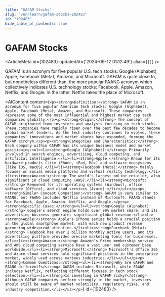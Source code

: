 ```yaml
---
title: "GAFAM Stocks"
slug: "/en/learn/gafam-stocks-102483"
id: "102483"
hide_table_of_contents: true
---
```



# GAFAM Stocks

<ArticleMeta id={102483} updatedAt={'2024-09-12 01:12:49'} alias={`[]`} />
<div className='border-solid border-b border-t-0 my-4 border-[var(--ifm-color-gray-300)]' />

GAFAM is an acronym for five popular U.S. tech stocks: Google (Alphabet), Apple, Facebook (Meta), Amazon, and Microsoft. GAFAM is quite close to, but nonetheless different than, the more popular FAANG acronym which collectively indicates U.S. technology stocks: Facebook, Apple, Amazon, Netflix, and Google. In the latter, Netflix takes the place of Microsoft.

<AIContent content={`<p><strong>Definition:</strong> GAFAM is an acronym for five popular American tech stocks: Google (Alphabet), Apple, Facebook (Meta), Amazon, and Microsoft. These companies represent some of the most influential and highest market cap tech companies globally.</p><p><strong>Origin:</strong> The concept of GAFAM originated from investors and analysts focusing on tech stocks. These companies have rapidly risen over the past few decades to become global market leaders. As the tech industry continues to evolve, these companies' innovations and market shares have expanded, forming the GAFAM acronym.</p><p><strong>Categories and Characteristics:</strong> Each company within GAFAM has its unique business model and market positioning:<ul><li><strong>Google (Alphabet):</strong> Primarily involved in search engines, advertising, cloud computing, and artificial intelligence.</li><li><strong>Apple:</strong> Known for its hardware products (like iPhone, iPad, Mac) and software ecosystems (like iOS, macOS).</li><li><strong>Facebook (Meta):</strong> Mainly focuses on social media platforms and virtual reality technology.</li><li><strong>Amazon:</strong> The world's largest online retailer, also significant in cloud computing (AWS).</li><li><strong>Microsoft:</strong> Renowned for its operating systems (Windows), office software (Office), and cloud services (Azure).</li></ul></p><p><strong>Similar Concept Comparison:</strong> GAFAM is very similar to FAANG, but FAANG includes Netflix instead of Microsoft. FAANG stands for Facebook, Apple, Amazon, Netflix, and Google.</p><p><strong>Specific Cases:</strong><ul><li><strong>Google (Alphabet):</strong> Google's search engine holds over 90% market share, and its advertising business generates significant global revenue.</li><li><strong>Apple:</strong> Apple's iPhone series holds a crucial position in the global smartphone market, with each new product release garnering widespread attention.</li><li><strong>Facebook (Meta):</strong> Facebook has over 2 billion monthly active users, and its advertising platform provides precise marketing tools for businesses.</li><li><strong>Amazon:</strong> Amazon's Prime membership service and AWS cloud computing service have a vast user and customer base worldwide.</li><li><strong>Microsoft:</strong> Microsoft's Office 365 and Azure cloud services hold significant positions in the enterprise market, widely used across various industries.</li></ul></p><p><strong>Common Questions:</strong><ul><li><strong>Why are GAFAM and FAANG different?</strong> GAFAM includes Microsoft, while FAANG includes Netflix, reflecting different focuses in tech stock selection.</li><li><strong>Is investing in GAFAM risky?</strong> Although GAFAM companies perform strongly in the market, investors should still be aware of market volatility, regulatory risks, and industry competition.</li></ul></p>`} id={102483} />
